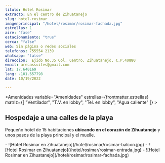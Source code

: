 ```yaml
---
titulo: Hotel Rosimar
extracto: En el centro de Zihuatanejo
slug: hotel-rosimar
imagenprincipal: "/hotel/rosimar/rosimar-fachada.jpg"
estrellas: 1
aire: "fase"
estacionamiento: "true"
cerca: "false"
web: Sin página o redes sociales
telefonos: 755554 2139
whatsapp: "false"
direccion:  Ejido No.35 Col. Centro, Zihuatanejo, C.P.40880
email: arecassuites@gmail.com
lat: 17.640169
lang: -101.557798
date: 10/19/2022

---
```



<Amenidades variable="Amenidades" estrellas={frontmatter.estrellas} matriz={[ "Ventilador", "T.V. en lobby", "Tel. en lobby", "Agua caliente" ]} > 


## Hospedaje a una calles de la playa 

Pequeño hotel de 15 habitaciones **ubicando en el corazón de Zihuatanejo** y unos pasos de la playa principal y el muelle.


</Amenidades>

<Galeria>
-  ![Hotel Rosimar en Zihuatanejo](/hotel/rosimar/rosimar-balcon.jpg)
-  ![Hotel Rosimar en Zihuatanejo](/hotel/rosimar/rosimar-entrada.jpg)
-  ![Hotel Rosimar en Zihuatanejo](/hotel/rosimar/rosimar-fachada.jpg)


</Galeria>